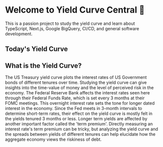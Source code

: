 # Welcome to Yield Curve Central 👋
 
This is a passion project to study the yield curve and learn about TypeScript, Next.js, Google BigQuery, CI/CD, and general software development.

## Today's Yield Curve


<LineChart />

## What is the Yield Curve?

The US Treasury yield curve plots the interest rates of US Government bonds of different tenures over time. Studying the yield curve can give insights into the time-value of money and the level of perceived risk in the economy. The Federal Reserve Bank affects the interest rates seen here through their Federal Funds Rate, which is set every 3 months at their FOMC meetings. This overnight interest rate sets the tone for longer dated interest in the economy. Since the Fed meets in 3-month intervals to determine short-term rates, their effect on the yield curve is mostly felt in the yields tenured 3 months or less. Longer term yields are affected by another important factor called the 'term premium'. Directly measuring an interest rate's term premium can be tricky, but analyzing the yield curve and the spreads between yields of different tenures can help elucidate how the aggregate economy views the riskiness of debt.
